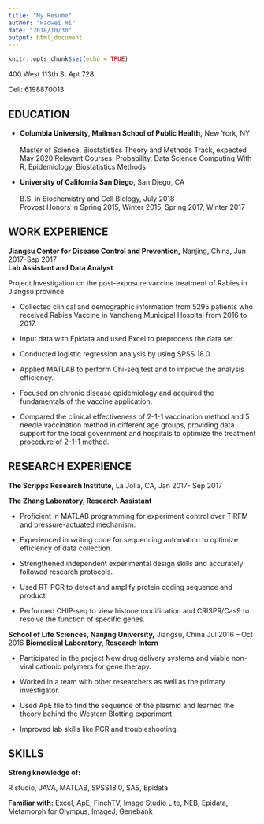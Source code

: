 ```yaml
---
title: "My Resume"
author: "Haowei Ni"
date: "2018/10/30"
output: html_document
---
```


```r
knitr::opts_chunk$set(echo = TRUE)
```

400 West 113th St Apt 728 

Cell: 6198870013

## EDUCATION  

* **Columbia University, Mailman School of Public Health,** New York, NY                       
<br />  <right> Master of Science, Biostatistics Theory and Methods Track, expected May 2020 
Relevant Courses: Probability, Data Science Computing With R, Epidemiology, Biostatistics Methods 

* **University of California San Diego,** San Diego, CA                                              
<br /> B.S. in Biochemistry and Cell Biology, July 2018   
Provost Honors in Spring 2015, Winter 2015, Spring 2017, Winter 2017 

## WORK EXPERIENCE

**Jiangsu Center for Disease Control and Prevention,**  Nanjing, China, Jun 2017-Sep 2017
<br />**Lab Assistant and Data Analyst**

Project Investigation on the post-exposure vaccine treatment of Rabies in Jiangsu province

* Collected clinical and demographic information from 5295 patients who received Rabies Vaccine in Yancheng Municipal Hospital from 2016 to 2017.

*	Input data with Epidata and used Excel to preprocess the data set. 

*	Conducted logistic regression analysis by using SPSS 18.0.

*	Applied MATLAB to perform Chi-seq test and to improve the analysis efficiency.

*	Focused on chronic disease epidemiology and acquired the fundamentals of the vaccine application.

*	Compared the clinical effectiveness of 2-1-1 vaccination method and 5 needle vaccination method in different age groups, providing data support for the local government and hospitals to optimize the treatment procedure of 2-1-1 method.

## RESEARCH EXPERIENCE
**The Scripps Research Institute,** La Jolla, CA, Jan 2017- Sep 2017

**The Zhang Laboratory, Research Assistant**

*	Proficient in MATLAB programming for experiment control over TIRFM and pressure-actuated mechanism. 

*	Experienced in writing code for sequencing automation to optimize efficiency of data collection.

*	Strengthened independent experimental design skills and accurately followed research protocols.    

*	Used RT-PCR to detect and amplify protein coding sequence and product. 

*	Performed CHIP-seq to view histone modification and CRISPR/Cas9 to resolve the function of specific genes.

**School of Life Sciences, Nanjing University,** Jiangsu, China Jul 2016 – Oct 2016
**Biomedical Laboratory, Research Intern**

*	Participated in the project New drug delivery systems and viable non-viral cationic polymers for gene therapy.  

*	Worked in a team with other researchers as well as the primary investigator.

*	Used ApE file to find the sequence of the plasmid and learned the theory behind the Western Blotting experiment. 

*	Improved lab skills like PCR and troubleshooting.

## SKILLS

**Strong knowledge of:**

R studio, JAVA, MATLAB, SPSS18.0, SAS, Epidata

**Familiar with:**
Excel, ApE, FinchTV, Image Studio Lite, NEB, Epidata, Metamorph for Olympus, 
ImageJ, Genebank

